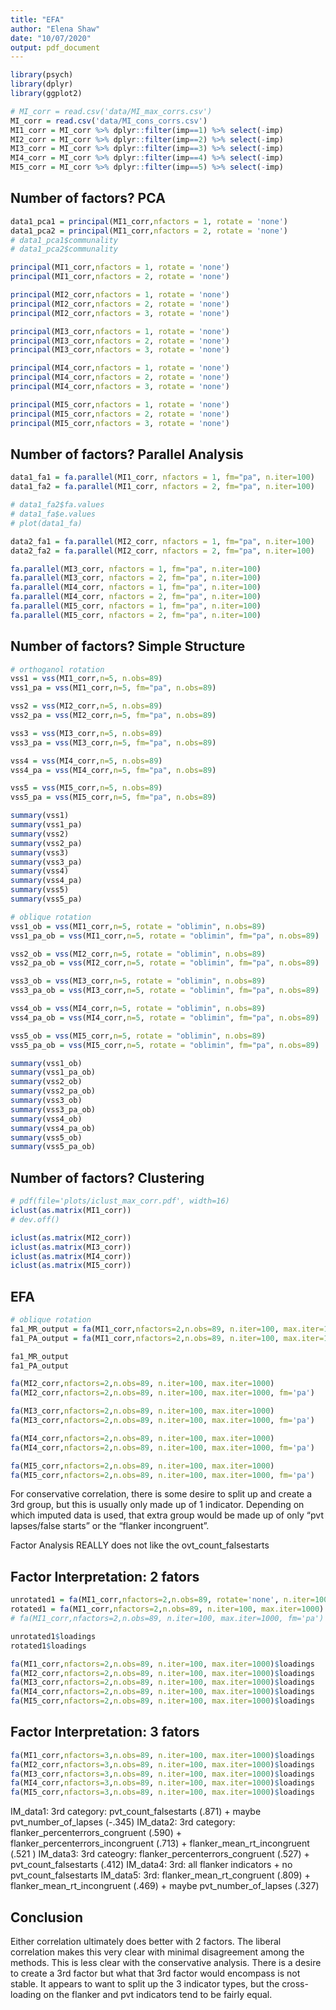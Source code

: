 ```yaml
---
title: "EFA"
author: "Elena Shaw"
date: "10/07/2020"
output: pdf_document
---
```


```r
library(psych)
library(dplyr)
library(ggplot2)

# MI_corr = read.csv('data/MI_max_corrs.csv')
MI_corr = read.csv('data/MI_cons_corrs.csv')
MI1_corr = MI_corr %>% dplyr::filter(imp==1) %>% select(-imp)
MI2_corr = MI_corr %>% dplyr::filter(imp==2) %>% select(-imp)
MI3_corr = MI_corr %>% dplyr::filter(imp==3) %>% select(-imp)
MI4_corr = MI_corr %>% dplyr::filter(imp==4) %>% select(-imp)
MI5_corr = MI_corr %>% dplyr::filter(imp==5) %>% select(-imp)
```

## Number of factors? PCA
```r
data1_pca1 = principal(MI1_corr,nfactors = 1, rotate = 'none')
data1_pca2 = principal(MI1_corr,nfactors = 2, rotate = 'none')
# data1_pca1$communality
# data1_pca2$communality

principal(MI1_corr,nfactors = 1, rotate = 'none')
principal(MI1_corr,nfactors = 2, rotate = 'none')

principal(MI2_corr,nfactors = 1, rotate = 'none')
principal(MI2_corr,nfactors = 2, rotate = 'none')
principal(MI2_corr,nfactors = 3, rotate = 'none')

principal(MI3_corr,nfactors = 1, rotate = 'none')
principal(MI3_corr,nfactors = 2, rotate = 'none')
principal(MI3_corr,nfactors = 3, rotate = 'none')

principal(MI4_corr,nfactors = 1, rotate = 'none')
principal(MI4_corr,nfactors = 2, rotate = 'none')
principal(MI4_corr,nfactors = 3, rotate = 'none')

principal(MI5_corr,nfactors = 1, rotate = 'none')
principal(MI5_corr,nfactors = 2, rotate = 'none')
principal(MI5_corr,nfactors = 3, rotate = 'none')
```

## Number of factors? Parallel Analysis
```r
data1_fa1 = fa.parallel(MI1_corr, nfactors = 1, fm="pa", n.iter=100)
data1_fa2 = fa.parallel(MI1_corr, nfactors = 2, fm="pa", n.iter=100)

# data1_fa2$fa.values
# data1_fa$e.values
# plot(data1_fa)

data2_fa1 = fa.parallel(MI2_corr, nfactors = 1, fm="pa", n.iter=100)
data2_fa2 = fa.parallel(MI2_corr, nfactors = 2, fm="pa", n.iter=100)

fa.parallel(MI3_corr, nfactors = 1, fm="pa", n.iter=100)
fa.parallel(MI3_corr, nfactors = 2, fm="pa", n.iter=100)
fa.parallel(MI4_corr, nfactors = 1, fm="pa", n.iter=100)
fa.parallel(MI4_corr, nfactors = 2, fm="pa", n.iter=100)
fa.parallel(MI5_corr, nfactors = 1, fm="pa", n.iter=100)
fa.parallel(MI5_corr, nfactors = 2, fm="pa", n.iter=100)
```
## Number of factors? Simple Structure
```r
# orthoganol rotation
vss1 = vss(MI1_corr,n=5, n.obs=89)
vss1_pa = vss(MI1_corr,n=5, fm="pa", n.obs=89)

vss2 = vss(MI2_corr,n=5, n.obs=89)
vss2_pa = vss(MI2_corr,n=5, fm="pa", n.obs=89)

vss3 = vss(MI3_corr,n=5, n.obs=89)
vss3_pa = vss(MI3_corr,n=5, fm="pa", n.obs=89)

vss4 = vss(MI4_corr,n=5, n.obs=89)
vss4_pa = vss(MI4_corr,n=5, fm="pa", n.obs=89)

vss5 = vss(MI5_corr,n=5, n.obs=89)
vss5_pa = vss(MI5_corr,n=5, fm="pa", n.obs=89)

summary(vss1)
summary(vss1_pa)
summary(vss2)
summary(vss2_pa)
summary(vss3)
summary(vss3_pa)
summary(vss4)
summary(vss4_pa)
summary(vss5)
summary(vss5_pa)

# oblique rotation
vss1_ob = vss(MI1_corr,n=5, rotate = "oblimin", n.obs=89)
vss1_pa_ob = vss(MI1_corr,n=5, rotate = "oblimin", fm="pa", n.obs=89)

vss2_ob = vss(MI2_corr,n=5, rotate = "oblimin", n.obs=89)
vss2_pa_ob = vss(MI2_corr,n=5, rotate = "oblimin", fm="pa", n.obs=89)

vss3_ob = vss(MI3_corr,n=5, rotate = "oblimin", n.obs=89)
vss3_pa_ob = vss(MI3_corr,n=5, rotate = "oblimin", fm="pa", n.obs=89)

vss4_ob = vss(MI4_corr,n=5, rotate = "oblimin", n.obs=89)
vss4_pa_ob = vss(MI4_corr,n=5, rotate = "oblimin", fm="pa", n.obs=89)

vss5_ob = vss(MI5_corr,n=5, rotate = "oblimin", n.obs=89)
vss5_pa_ob = vss(MI5_corr,n=5, rotate = "oblimin", fm="pa", n.obs=89)

summary(vss1_ob)
summary(vss1_pa_ob)
summary(vss2_ob)
summary(vss2_pa_ob)
summary(vss3_ob)
summary(vss3_pa_ob)
summary(vss4_ob)
summary(vss4_pa_ob)
summary(vss5_ob)
summary(vss5_pa_ob)
```
## Number of factors? Clustering
```r
# pdf(file='plots/iclust_max_corr.pdf', width=16)
iclust(as.matrix(MI1_corr))
# dev.off()

iclust(as.matrix(MI2_corr))
iclust(as.matrix(MI3_corr))
iclust(as.matrix(MI4_corr))
iclust(as.matrix(MI5_corr))
```

## EFA
```r
# oblique rotation
fa1_MR_output = fa(MI1_corr,nfactors=2,n.obs=89, n.iter=100, max.iter=1000)
fa1_PA_output = fa(MI1_corr,nfactors=2,n.obs=89, n.iter=100, max.iter=1000, fm='pa')

fa1_MR_output
fa1_PA_output

fa(MI2_corr,nfactors=2,n.obs=89, n.iter=100, max.iter=1000)
fa(MI2_corr,nfactors=2,n.obs=89, n.iter=100, max.iter=1000, fm='pa')

fa(MI3_corr,nfactors=2,n.obs=89, n.iter=100, max.iter=1000)
fa(MI3_corr,nfactors=2,n.obs=89, n.iter=100, max.iter=1000, fm='pa')

fa(MI4_corr,nfactors=2,n.obs=89, n.iter=100, max.iter=1000)
fa(MI4_corr,nfactors=2,n.obs=89, n.iter=100, max.iter=1000, fm='pa')

fa(MI5_corr,nfactors=2,n.obs=89, n.iter=100, max.iter=1000)
fa(MI5_corr,nfactors=2,n.obs=89, n.iter=100, max.iter=1000, fm='pa')
```
For conservative correlation, there is some desire to split up and create a 3rd group, but this is usually only made up of 1 indicator. Depending on which imputed data is used, that extra group would be made up of only "pvt lapses/false starts" or the "flanker incongruent".

Factor Analysis REALLY does not like the ovt_count_falsestarts

## Factor Interpretation: 2 fators
```r
unrotated1 = fa(MI1_corr,nfactors=2,n.obs=89, rotate='none', n.iter=100, max.iter=1000)
rotated1 = fa(MI1_corr,nfactors=2,n.obs=89, n.iter=100, max.iter=1000)
# fa(MI1_corr,nfactors=2,n.obs=89, n.iter=100, max.iter=1000, fm='pa')

unrotated1$loadings
rotated1$loadings
```
```r
fa(MI1_corr,nfactors=2,n.obs=89, n.iter=100, max.iter=1000)$loadings
fa(MI2_corr,nfactors=2,n.obs=89, n.iter=100, max.iter=1000)$loadings
fa(MI3_corr,nfactors=2,n.obs=89, n.iter=100, max.iter=1000)$loadings
fa(MI4_corr,nfactors=2,n.obs=89, n.iter=100, max.iter=1000)$loadings
fa(MI5_corr,nfactors=2,n.obs=89, n.iter=100, max.iter=1000)$loadings
```
## Factor Interpretation: 3 fators
```r
fa(MI1_corr,nfactors=3,n.obs=89, n.iter=100, max.iter=1000)$loadings
fa(MI2_corr,nfactors=3,n.obs=89, n.iter=100, max.iter=1000)$loadings
fa(MI3_corr,nfactors=3,n.obs=89, n.iter=100, max.iter=1000)$loadings
fa(MI4_corr,nfactors=3,n.obs=89, n.iter=100, max.iter=1000)$loadings
fa(MI5_corr,nfactors=3,n.obs=89, n.iter=100, max.iter=1000)$loadings
```

IM_data1: 3rd category: pvt_count_falsestarts (.871) + maybe pvt_number_of_lapses (-.345)
IM_data2: 3rd category: flanker_percenterrors_congruent (.590) + flanker_percenterrors_incongruent (.713) + flanker_mean_rt_incongruent (.521
)
IM_data3: 3rd cateogry: flanker_percenterrors_congruent (.527) + pvt_count_falsestarts (.412)
IM_data4: 3rd: all flanker indicators + no pvt_count_falsestarts
IM_data5: 3rd: flanker_mean_rt_congruent (.809) + flanker_mean_rt_incongruent (.469) + maybe pvt_number_of_lapses (.327)


## Conclusion
Either correlation ultimately does better with 2 factors. The liberal correlation makes this very clear with minimal disagreement among the methods. This is less clear with the conservative analysis. There is a desire to create a 3rd factor but what that 3rd factor would encompass is not stable. It appears to want to split up the 3 indicator types, but the cross-loading on the flanker and pvt indicators tend to be fairly equal.
